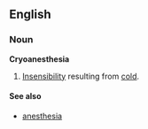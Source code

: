 ==English==

===Noun===
'''Cryoanesthesia''' 

# [[insensibility|Insensibility]] resulting from [[cold]].

====See also====
*[[anesthesia]]